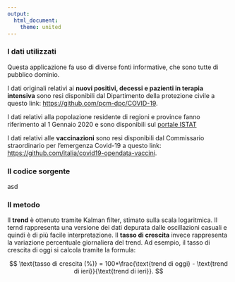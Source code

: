```yaml
---
output: 
  html_document: 
    theme: united
---
```



### I dati utilizzati

Questa applicazione fa uso di diverse fonti informative, che sono tutte di pubblico dominio. 

I dati originali relativi ai **nuovi positivi, decessi e pazienti in terapia intensiva** sono resi disponibili dal Dipartimento della protezione civile a questo link: [https://github.com/pcm-dpc/COVID-19](https://github.com/pcm-dpc/COVID-19). 

I dati relativi alla popolazione residente di regioni e province fanno riferimento al 1 Gennaio 2020 e sono disponibili sul [portale ISTAT](http://dati.istat.it/Index.aspx?QueryId=42869)

I dati relativi alle **vaccinazioni** sono resi disponibili dal Commissario straordinario per l'emergenza Covid-19 a questo link: <a href='https://github.com/italia/covid19-opendata-vaccini'>https://github.com/italia/covid19-opendata-vaccini</a>. 

### Il codice sorgente

asd

### Il metodo

Il **trend** è ottenuto tramite Kalman filter, stimato sulla scala logaritmica. Il ternd rappresenta una versione dei dati depurata dalle oscillazioni casuali e quindi è di più facile interpretazione. Il **tasso di crescita** invece rappresenta la variazione percentuale giornaliera del trend. Ad esempio, il tasso di crescita di oggi si calcola tramite la formula: 

$$
\text{tasso di crescita (%)} = 100*\frac{\text{trend di oggi} - \text{trend di ieri}}{\text{trend di ieri}}.
$$
